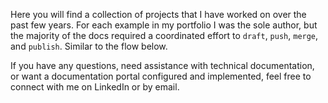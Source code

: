 
 
Here you will find a collection of projects that I have worked on over the past few years. 
For each example in my portfolio I was the sole author, but the majority of the docs required a coordinated effort to `draft`, `push`, `merge`, and `publish`. Similar to the flow below.

If you have any questions, need assistance with technical documentation, or want a documentation portal configured and implemented, feel free to connect with me on LinkedIn or by email.


